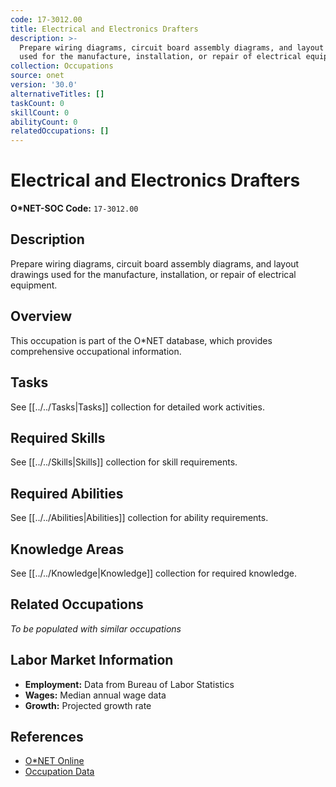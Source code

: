 ```yaml
---
code: 17-3012.00
title: Electrical and Electronics Drafters
description: >-
  Prepare wiring diagrams, circuit board assembly diagrams, and layout drawings
  used for the manufacture, installation, or repair of electrical equipment.
collection: Occupations
source: onet
version: '30.0'
alternativeTitles: []
taskCount: 0
skillCount: 0
abilityCount: 0
relatedOccupations: []
---
```

# Electrical and Electronics Drafters

**O*NET-SOC Code:** `17-3012.00`

## Description

Prepare wiring diagrams, circuit board assembly diagrams, and layout drawings used for the manufacture, installation, or repair of electrical equipment.

## Overview

This occupation is part of the O*NET database, which provides comprehensive occupational information.

## Tasks

See [[../../Tasks|Tasks]] collection for detailed work activities.

## Required Skills

See [[../../Skills|Skills]] collection for skill requirements.

## Required Abilities

See [[../../Abilities|Abilities]] collection for ability requirements.

## Knowledge Areas

See [[../../Knowledge|Knowledge]] collection for required knowledge.

## Related Occupations

*To be populated with similar occupations*

## Labor Market Information

- **Employment:** Data from Bureau of Labor Statistics
- **Wages:** Median annual wage data
- **Growth:** Projected growth rate

## References

- [O*NET Online](https://www.onetonline.org/link/summary/17-3012.00)
- [Occupation Data](https://www.onetcenter.org/)
